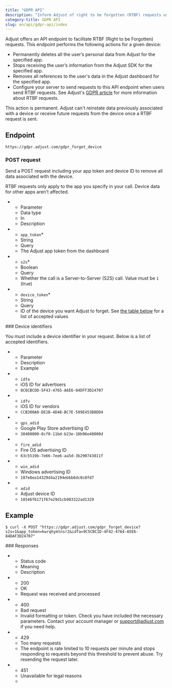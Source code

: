 ```yaml
---
title: "GDPR API"
description: "Inform Adjust of right to be forgotten (RTBF) requests using the GDPR API."
category-title: GDPR API
slug: en/api/gdpr-api/index
---
```


Adjust offers an API endpoint to facilitate RTBF (Right to be Forgotten) requests. This endpoint performs the following actions for a given device:

-  Permanently deletes all the user’s personal data from Adjust for the specified app.
-  Stops receiving the user’s information from the Adjust SDK for the specified app.
-  Removes all references to the user's data in the Adjust dashboard for the specified app.
-  Configure your server to send requests to this API endpoint when users send RTBF requests. See Adjust's [GDPR article](https://help.adjust.com/en/article/gdpr) for more information about RTBF requests.

<Callout type="important">

This action is permanent. Adjust can't reinstate data previously associated with a device or receive future requests from the device once a RTBF request is sent.

</Callout>

## Endpoint

```
https://gdpr.adjust.com/gdpr_forget_device
```

### POST request

Send a POST request including your app token and device ID to remove all data associated with the device.

<Callout type="note">

RTBF requests only apply to the app you specify in your call. Device data for other apps aren't affected.

</Callout>

<ListTable>

-  -  Parameter
   -  Data type
   -  In
   -  Description
-  -  `app_token`\*
   -  String
   -  Query
   -  The Adjust app token from the dashboard
-  -  `s2s`\*
   -  Boolean
   -  Query
   -  Whether the call is a Server-to-Server (S2S) call. Value must be `1` (true)
-  -  `device_token`\*
   -  String
   -  Query
   -  ID of the device you want Adjust to forget. See [the table below](#device-ids) for a list of accepted values

</ListTable>

<Accordion>
### Device identifiers

You must include a device identifier in your request. Below is a list of accepted identifiers.

<ListTable search>

-  -  Parameter
   -  Description
   -  Example
-  -  `idfa`
   -  iOS ID for advertisers
   -  `8C6CBCOD-5F43-4765-A6E6-84DFF3D24707`
-  -  `idfv`
   -  iOS ID for vendors
   -  `CCB300A0-DE1B-4D48-BC7E-599E453B8DD4`
-  -  `gps_adid`
   -  Google Play Store advertising ID
   -  `38400000-8cf0-11bd-b23e-10b96e40000d`
-  -  `fire_adid`
   -  Fire OS advertising ID
   -  `63c5519b-7e66-7ee6-aa5d-3b290743811f`
-  -  `win_adid`
   -  Windows advertising ID
   -  `107e8ea14329d4a2194ebbb6dc0c0fd7`
-  -  `adid`
   -  Adjust device ID
   -  `18546f6171f67e29d1cb983322ad1329`

</ListTable>

</Accordion>

## Example

```console
$ curl -X POST "https://gdpr.adjust.com/gdpr_forget_device?s2s=1&app_token=kwrqhymtnsr2&idfa=9C5CBC1D-4F42-4764-A5E6-84DAF3D24707"
```

<Accordion>
### Responses

<ListTable>

-  -  Status code
   -  Meaning
   -  Description
-  -  200
   -  OK
   -  Request was received and processed
-  -  400
   -  Bad request
   -  Invalid formatting or token. Check you have included the necessary parameters. Contact your account manager or support@adjust.com if you need help.
-  -  429
   -  Too many requests
   -  The endpoint is rate limited to 10 requests per minute and stops responding to requests beyond this threshold to prevent abuse. Try resending the request later.
-  -  451
   -  Unavailable for legal reasons
   -

</ListTable>
</Accordion>
